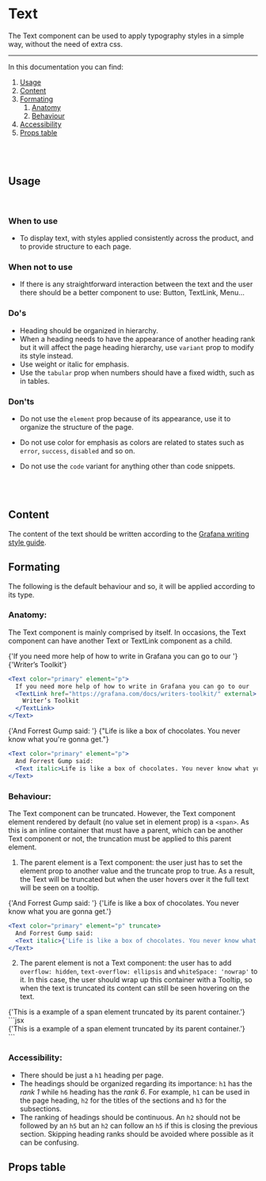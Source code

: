 
<Meta title="MDX|Text" component={Text} />

# Text

The Text component can be used to apply typography styles in a simple way, without the need of extra css.

---

In this documentation you can find:

1. [Usage](#usage)
1. [Content](#content)
1. [Formating](#formating)
   1. [Anatomy](#anatomy)
   1. [Behaviour](#behaviour)
1. [Accessibility](#accessibility)
1. [Props table](#propstable)

<br />
<br />

## <a name="usage"/> Usage

<br />

### **When to use**

- To display text, with styles applied consistently across the product, and to provide structure to each page.

### **When not to use**

- If there is any straightforward interaction between the text and the user there should be a better component to use: Button, TextLink, Menu…

### **Do's**

- Heading should be organized in hierarchy.
- When a heading needs to have the appearance of another heading rank but it will affect the page heading hierarchy, use `variant` prop to modify its style instead.
- Use weight or italic for emphasis.
- Use the `tabular` prop when numbers should have a fixed width, such as in tables.

### **Don'ts**

- Do not use the `element` prop because of its appearance, use it to organize the structure of the page.
- Do not use color for emphasis as colors are related to states such as `error`, `success`, `disabled` and so on.
- Do not use the `code` variant for anything other than code snippets.

  <br />
  <br />

## <a name="content"/> Content

The content of the text should be written according to the [Grafana writing style guide](https://grafana.com/docs/writers-toolkit/write/style-guide/).

## <a name="formating"/> Formating

The following is the default behaviour and so, it will be applied according to its type.

### <a name="anatomy"/>**Anatomy**:<br/>

The Text component is mainly comprised by itself. In occasions, the Text component can have another Text or TextLink component as a child.

<Preview>
  <Text color="primary" element="p">
    {'If you need more help of how to write in Grafana you can go to our '}
    <TextLink href="https://grafana.com/docs/writers-toolkit/" external>
      {'Writer’s Toolkit'}
    </TextLink>
  </Text>
</Preview>

```jsx
<Text color="primary" element="p">
  If you need more help of how to write in Grafana you can go to our
  <TextLink href="https://grafana.com/docs/writers-toolkit/" external>
    Writer’s Toolkit
  </TextLink>
</Text>
```

<Preview>
  <Text color="primary" element="p">
    {'And Forrest Gump said: '}
    <Text italic>{"Life is like a box of chocolates. You never know what you're gonna get."}</Text>
  </Text>
</Preview>

```jsx
<Text color="primary" element="p">
  And Forrest Gump said:
  <Text italic>Life is like a box of chocolates. You never know what you're gonna get.</Text>
</Text>
```

### <a name="behaviour"/>**Behaviour**:

The Text component can be truncated. However, the Text component element rendered by default (no value set in element prop) is a `<span>`. As this is an inline container that must have a parent, which can be another Text component or not, the truncation must be applied to this parent element.

1. The parent element is a Text component: the user just has to set the element prop to another value and the truncate prop to true.
   As a result, the Text will be truncated but when the user hovers over it the full text will be seen on a tooltip.

<Preview>
  <Text color="primary" element="p" truncate>
    {'And Forrest Gump said: '}
    <Text italic>{'Life is like a box of chocolates. You never know what you are gonna get.'}</Text>
  </Text>
</Preview>

```jsx
<Text color="primary" element="p" truncate>
  And Forrest Gump said:
  <Text italic>{'Life is like a box of chocolates. You never know what you are gonna get.'}</Text>
</Text>
```

2. The parent element is not a Text component: the user has to add `overflow: hidden`, `text-overflow: ellipsis` and `whiteSpace: 'nowrap'` to it. In this case, the user should wrap up this container with a Tooltip, so when the text is truncated its content can still be seen hovering on the text.

<Preview>
  <Tooltip content="This is a example of a span element truncated by its parent container">
    <div style={{ overflow: 'hidden', textOverflow: 'ellipsis', whiteSpace: 'nowrap' }}>
      <Text color="primary" variant="body">
        {'This is a example of a span element truncated by its parent container.'}
      </Text>
    </div>
  </Tooltip>
</Preview>
```jsx
<Tooltip content="This is a example of a span element truncated by its parent container">
  <div style={{ overflow: 'hidden', textOverflow: 'ellipsis', whiteSpace: 'nowrap' }}>
    <Text color="primary" variant="body">
      {'This is a example of a span element truncated by its parent container.'}
    </Text>
  </div>
</Tooltip>
```

### <a name="accessibility"/>**Accessibility**:

- There should be just a `h1` heading per page.
- The headings should be organized regarding its importance: `h1` has the _rank 1_ while `h6` heading has the _rank 6_. For example, `h1` can be used in the page heading, `h2` for the titles of the sections and `h3` for the subsections.
- The ranking of headings should be continuous. An `h2` should not be followed by an `h5` but an `h2` can follow an `h5` if this is closing the previous section. Skipping heading ranks should be avoided where possible as it can be confusing.

## <a name="propstable"/>Props table

<ArgTypes of={Text} />
